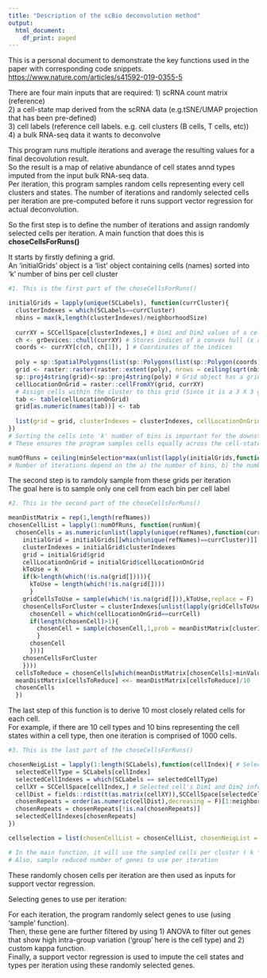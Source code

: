 ---
title: "Description of the scBio deconvolution method"
output:
  html_document:
    df_print: paged
---

This is a personal document to demonstrate the key functions used in the paper with corresponding code snippets.    
<https://www.nature.com/articles/s41592-019-0355-5>

There are four main inputs that are required: 
1) scRNA count matrix (reference)  
2) a cell-state map derived from the scRNA data (e.g.tSNE/UMAP projection that has been pre-defined)  
3) cell labels (reference cell labels. e.g. cell clusters (B cells, T cells, etc))  
4) a bulk RNA-seq data it wants to deconvolve  

This program runs multiple iterations and average the resulting values for a final decovolution result.  
So the result is a map of relative abundance of cell states annd types imputed from the input bulk RNA-seq data.  
Per iteration, this program samples random cells representing every cell clusters and states.
The number of iterations and randomly selected cells per iteration are pre-computed before it runs support vector regression for actual deconvolution. 

So the first step is to define the number of iterations and assign randomly selected cells per iteration.
A main function that does this is **choseCellsForRuns()**

It starts by firstly defining a grid.   
An 'initialGrids' object is a 'list' object containing cells (names) sorted into 'k' number of bins per cell cluster

```{r}
#1. This is the first part of the choseCellsForRuns()

initialGrids = lapply(unique(SCLabels), function(currCluster){
  clusterIndexes = which(SCLabels==currCluster)
  nbins = max(k,length(clusterIndexes)/neighborhoodSize)
  
  currXY = SCCellSpace[clusterIndexes,] # Dim1 and Dim2 values of a cell cluster
  ch <- grDevices::chull(currXY) # Stores indices of a convex hull (x and y coordinates that enclose the geometric shape)
  coords <- currXY[c(ch, ch[1]), ] # Coordinates of the indices
   
  poly = sp::SpatialPolygons(list(sp::Polygons(list(sp::Polygon(coords)), "x"))) # A polygon object
  grid <- raster::raster(raster::extent(poly), nrows = ceiling(sqrt(nbins)), ncols= ceiling(sqrt(nbins))) # Extent function returns xmin, xmax, ymin, ymax (coordinates)
  sp::proj4string(grid)<-sp::proj4string(poly) # Grid object has a grid with 3 X 3 dimension enclosed by the coordinates defined above 
  cellLocationOnGrid = raster::cellFromXY(grid, currXY) 
  # Assign cells within the cluster to this grid (Since it is a 3 X 3 grid, we are trying to sort the cells into 9 bins, but not necessarily filling all the 9 bins)
  tab <- table(cellLocationOnGrid)
  grid[as.numeric(names(tab))] <- tab
  
  list(grid = grid, clusterIndexes = clusterIndexes, cellLocationOnGrid = cellLocationOnGrid, nFullbins = length(tab), maxBinSize = max(tab))
}) 
# Sorting the cells into 'k' number of bins is important for the downstream process where we sample 'k' cells from these bins 
# These ensures the program samples cells equally across the cell-state space

numOfRuns = ceiling(minSelection*max(unlist(lapply(initialGrids,function(clusterData){ clusterData$nFullbins * clusterData$maxBinSize  }))) / k) 
# Number of iterations depend on the a) the number of bins, b) the number of cells per bin, and c) the number of unique cell labels

```

The second step is to ramdoly sample from these grids per iteration  
The goal here is to sample only one cell from each bin per cell label

``` {r}
#2. This is the second part of the choseCellsForRuns()

meanDistMatrix = rep(1,length(refNames))
chosenCellList = lapply(1:numOfRuns, function(runNum){
  chosenCells = as.numeric(unlist(lapply(unique(refNames),function(currCluster){
    initialGrid = initialGrids[[which(unique(refNames)==currCluster)]]
    clusterIndexes = initialGrid$clusterIndexes
    grid = initialGrid$grid
    cellLocationOnGrid = initialGrid$cellLocationOnGrid
    kToUse = k
    if(k>length(which(!is.na(grid[])))){
      kToUse = length(which(!is.na(grid[])))
      }
    gridCellsToUse = sample(which(!is.na(grid[])),kToUse,replace = F)
    chosenCellsForCluster = clusterIndexes[unlist(lapply(gridCellsToUse, function(currCell){
      chosenCell = which(cellLocationOnGrid==currCell)
      if(length(chosenCell)>1){
        chosenCell = sample(chosenCell,1,prob = meanDistMatrix[clusterIndexes[chosenCell]])
        }
      chosenCell
      }))]
    chosenCellsForCluster
    })))
  cellsToReduce = chosenCells[which(meanDistMatrix[chosenCells]>minValueToReduceTo)]
  meanDistMatrix[cellsToReduce] <<- meanDistMatrix[cellsToReduce]/10
  chosenCells
  })

```

The last step of this function is to derive 10 most closely related cells for each cell.  
For example, if there are 10 cell types and 10 bins representing the cell states within a cell type, then one iteration is comprised of 1000 cells.  

```{r}
#3. This is the last part of the choseCellsForRuns()

chosenNeigList = lapply(1:length(SCLabels),function(cellIndex){ # Select one cell
  selectedCellType = SCLabels[cellIndex]  
  selectedCellIndexes = which(SCLabels == selectedCellType)
  cellXY = SCCellSpace[cellIndex,] # Selected cell's Dim1 and Dim2 information
  cellDist = fields::rdist(t(as.matrix(cellXY)),SCCellSpace[selectedCellIndexes,]) # Distance measure between the selected cell and other cells in the same cluster
  chosenRepeats = order(as.numeric(cellDist),decreasing = F)[1:neighborhoodSize] # Top 10 similar cells
  chosenRepeats = chosenRepeats[!is.na(chosenRepeats)]
  selectedCellIndexes[chosenRepeats]
})

cellselection = list(chosenCellList = chosenCellList, chosenNeigList = chosenNeigList, numOfRuns = numOfRuns)

# In the main function, it will use the sampled cells per cluster ( k * # of clusters / run) defined above and and 10 other similar cells (neighbor cells) per sampled cells
# Also, sample reduced number of genes to use per iteration 

```

These randomly chosen cells per iteration are then used as inputs for support vector regression.  

Selecting genes to use per iteration:  

For each iteration, the program randomly select genes to use (using 'sample' function).  
Then, these gene are further filtered by using 1) ANOVA to filter out genes that show high intra-group variation ('group' here is the cell type) and 2) custom kappa function.    
Finally, a support vector regression is used to impute the cell states and types per iteration using these randomly selected genes.
